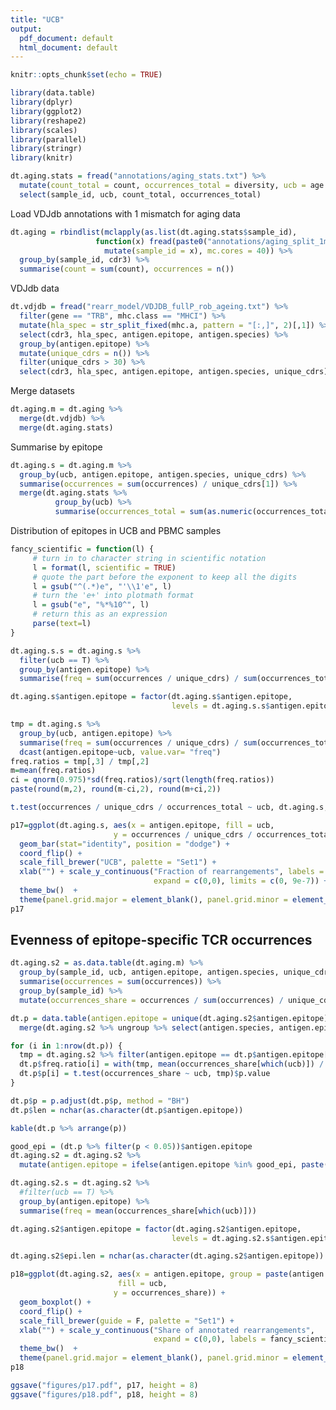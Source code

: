 ```yaml
---
title: "UCB"
output:
  pdf_document: default
  html_document: default
---
```


```r
knitr::opts_chunk$set(echo = TRUE)
```

```r
library(data.table)
library(dplyr)
library(ggplot2)
library(reshape2)
library(scales)
library(parallel)
library(stringr)
library(knitr)
```

```r
dt.aging.stats = fread("annotations/aging_stats.txt") %>%
  mutate(count_total = count, occurrences_total = diversity, ucb = age == 0) %>%
  select(sample_id, ucb, count_total, occurrences_total)
```

Load VDJdb annotations with 1 mismatch for aging data

```r
dt.aging = rbindlist(mclapply(as.list(dt.aging.stats$sample_id),
                   function(x) fread(paste0("annotations/aging_split_1mm/", x, ".annot.txt")) %>% 
                     mutate(sample_id = x), mc.cores = 40)) %>%
  group_by(sample_id, cdr3) %>%
  summarise(count = sum(count), occurrences = n())
```

VDJdb data

```r
dt.vdjdb = fread("rearr_model/VDJDB_fullP_rob_ageing.txt") %>% 
  filter(gene == "TRB", mhc.class == "MHCI") %>%
  mutate(hla_spec = str_split_fixed(mhc.a, pattern = "[:,]", 2)[,1]) %>%
  select(cdr3, hla_spec, antigen.epitope, antigen.species) %>%
  group_by(antigen.epitope) %>%
  mutate(unique_cdrs = n()) %>%
  filter(unique_cdrs > 30) %>%
  select(cdr3, hla_spec, antigen.epitope, antigen.species, unique_cdrs)
```

Merge datasets

```r
dt.aging.m = dt.aging %>%
  merge(dt.vdjdb) %>%
  merge(dt.aging.stats)
```

Summarise by epitope

```r
dt.aging.s = dt.aging.m %>%
  group_by(ucb, antigen.epitope, antigen.species, unique_cdrs) %>%
  summarise(occurrences = sum(occurrences) / unique_cdrs[1]) %>%
  merge(dt.aging.stats %>%
          group_by(ucb) %>%
          summarise(occurrences_total = sum(as.numeric(occurrences_total))))
```

Distribution of epitopes in UCB and PBMC samples

```r
fancy_scientific = function(l) {
     # turn in to character string in scientific notation
     l = format(l, scientific = TRUE)
     # quote the part before the exponent to keep all the digits
     l = gsub("^(.*)e", "'\\1'e", l)
     # turn the 'e+' into plotmath format
     l = gsub("e", "%*%10^", l)
     # return this as an expression
     parse(text=l)
}

dt.aging.s.s = dt.aging.s %>%
  filter(ucb == T) %>%
  group_by(antigen.epitope) %>%
  summarise(freq = sum(occurrences / unique_cdrs) / sum(occurrences_total))

dt.aging.s$antigen.epitope = factor(dt.aging.s$antigen.epitope, 
                                    levels = dt.aging.s.s$antigen.epitope[order(dt.aging.s.s$freq)])

tmp = dt.aging.s %>%
  group_by(ucb, antigen.epitope) %>%
  summarise(freq = sum(occurrences / unique_cdrs) / sum(occurrences_total)) %>%
  dcast(antigen.epitope~ucb, value.var= "freq")
freq.ratios = tmp[,3] / tmp[,2]
m=mean(freq.ratios)
ci = qnorm(0.975)*sd(freq.ratios)/sqrt(length(freq.ratios))
paste(round(m,2), round(m-ci,2), round(m+ci,2))

t.test(occurrences / unique_cdrs / occurrences_total ~ ucb, dt.aging.s, paired=T)

p17=ggplot(dt.aging.s, aes(x = antigen.epitope, fill = ucb, 
                       y = occurrences / unique_cdrs / occurrences_total)) +
  geom_bar(stat="identity", position = "dodge") +
  coord_flip() +
  scale_fill_brewer("UCB", palette = "Set1") +
  xlab("") + scale_y_continuous("Fraction of rearrangements", labels = fancy_scientific,
                                expand = c(0,0), limits = c(0, 9e-7)) +
  theme_bw()  +
  theme(panel.grid.major = element_blank(), panel.grid.minor = element_blank())
p17
```

## Evenness of epitope-specific TCR occurrences

```r
dt.aging.s2 = as.data.table(dt.aging.m) %>%
  group_by(sample_id, ucb, antigen.epitope, antigen.species, unique_cdrs) %>%
  summarise(occurrences = sum(occurrences)) %>%
  group_by(sample_id) %>%
  mutate(occurrences_share = occurrences / sum(occurrences) / unique_cdrs)
```

```r
dt.p = data.table(antigen.epitope = unique(dt.aging.s2$antigen.epitope), p = 1, freq.ratio = 1) %>%
  merge(dt.aging.s2 %>% ungroup %>% select(antigen.species, antigen.epitope) %>% unique)

for (i in 1:nrow(dt.p)) {
  tmp = dt.aging.s2 %>% filter(antigen.epitope == dt.p$antigen.epitope[i])
  dt.p$freq.ratio[i] = with(tmp, mean(occurrences_share[which(ucb)]) / mean(occurrences_share[which(!ucb)]))
  dt.p$p[i] = t.test(occurrences_share ~ ucb, tmp)$p.value
}

dt.p$p = p.adjust(dt.p$p, method = "BH")
dt.p$len = nchar(as.character(dt.p$antigen.epitope))

kable(dt.p %>% arrange(p))

good_epi = (dt.p %>% filter(p < 0.05))$antigen.epitope
dt.aging.s2 = dt.aging.s2 %>%
  mutate(antigen.epitope = ifelse(antigen.epitope %in% good_epi, paste(antigen.epitope, "(*)"),antigen.epitope))
```

```r
dt.aging.s2.s = dt.aging.s2 %>%
  #filter(ucb == T) %>%
  group_by(antigen.epitope) %>%
  summarise(freq = mean(occurrences_share[which(ucb)]))

dt.aging.s2$antigen.epitope = factor(dt.aging.s2$antigen.epitope, 
                                    levels = dt.aging.s2.s$antigen.epitope[order(dt.aging.s2.s$freq)])

dt.aging.s2$epi.len = nchar(as.character(dt.aging.s2$antigen.epitope))

p18=ggplot(dt.aging.s2, aes(x = antigen.epitope, group = paste(antigen.epitope,ucb), 
                        fill = ucb,
                       y = occurrences_share)) +
  geom_boxplot() +
  coord_flip() +
  scale_fill_brewer(guide = F, palette = "Set1") +
  xlab("") + scale_y_continuous("Share of annotated rearrangements", 
                                expand = c(0,0), labels = fancy_scientific) +
  theme_bw()  +
  theme(panel.grid.major = element_blank(), panel.grid.minor = element_blank())
p18
```

```r
ggsave("figures/p17.pdf", p17, height = 8)
ggsave("figures/p18.pdf", p18, height = 8)
```


